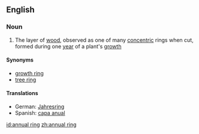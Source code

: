 ==English==

===Noun===
{{en-noun|sg=[[annual]] [[ring]]}}

# The layer of [[wood]], observed as one of many [[concentric]] rings when cut, formed during one [[year]] of a plant's [[growth]]

====Synonyms====
*[[growth ring]]
*[[tree ring]]

====Translations====
{{trans-top|layer of wood}}
*German: [[Jahresring]] {{m}}
*Spanish: [[capa anual]] {{f}}
{{trans-mid}}
{{trans-bottom}}

[[id:annual ring]]
[[zh:annual ring]]